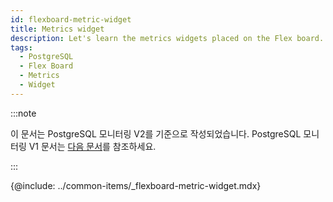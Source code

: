 ```yaml
---
id: flexboard-metric-widget
title: Metrics widget
description: Let's learn the metrics widgets placed on the Flex board.
tags:
  - PostgreSQL
  - Flex Board
  - Metrics
  - Widget
---
```


:::note

이 문서는 PostgreSQL 모니터링 V2를 기준으로 작성되었습니다. PostgreSQL 모니터링 V1 문서는 [다음 문서](../postgresql-v1/flexboard-metric-widget)를 참조하세요.

:::

{@include: ../common-items/_flexboard-metric-widget.mdx}
